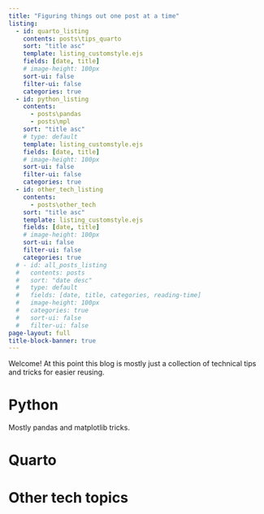 ```yaml
---
title: "Figuring things out one post at a time"
listing:
  - id: quarto_listing
    contents: posts\tips_quarto
    sort: "title asc"
    template: listing_customstyle.ejs
    fields: [date, title]
    # image-height: 100px
    sort-ui: false
    filter-ui: false
    categories: true
  - id: python_listing
    contents: 
      - posts\pandas 
      - posts\mpl 
    sort: "title asc"
    # type: default
    template: listing_customstyle.ejs 
    fields: [date, title]
    # image-height: 100px
    sort-ui: false
    filter-ui: false
    categories: true
  - id: other_tech_listing
    contents: 
      - posts\other_tech 
    sort: "title asc"
    template: listing_customstyle.ejs
    fields: [date, title]
    # image-height: 100px
    sort-ui: false
    filter-ui: false
    categories: true
  # - id: all_posts_listing
  #   contents: posts
  #   sort: "date desc"
  #   type: default
  #   fields: [date, title, categories, reading-time]
  #   image-height: 100px
  #   categories: true
  #   sort-ui: false
  #   filter-ui: false
page-layout: full
title-block-banner: true 
---
```


Welcome! At this point this blog is mostly just a collection of technical tips and tricks for easier reusing. 

# Python 
Mostly pandas and matplotlib tricks.

::: {#python_listing}
:::

# Quarto 
::: {#quarto_listing}
:::


# Other tech topics 
::: {#other_tech_listing}
:::


